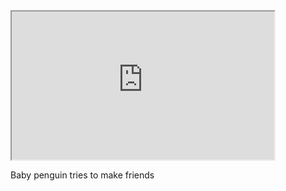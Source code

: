 ::: {#fig-penguin}
<iframe width="420" height="237" src="https://www.youtube.com/embed/q3uXXh1sHcI"></iframe>

Baby penguin tries to make friends
:::
